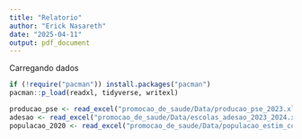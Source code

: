 ```yaml
---
title: "Relatorio"
author: "Erick Nasareth"
date: "2025-04-11"
output: pdf_document
---
```


Carregando dados

```r

if (!require("pacman")) install.packages("pacman")
pacman::p_load(readxl, tidyverse, writexl)

```




```r

producao_pse <- read_excel("promocao_de_saude/Data/producao_pse_2023.xlsx", skip = 8)
adesao <- read_excel("promocao_de_saude/Data/escolas_adesao_2023_2024.xlsx")
populacao_2020 <- read_excel("promocao_de_saude/Data/populacao_estim_cob_2020.xls", skip = 7)



```

